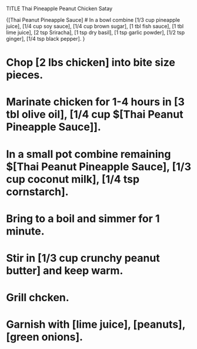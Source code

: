 TITLE Thai Pineapple Peanut Chicken Satay

{[Thai Peanut Pineapple Sauce]
# In a bowl combine [1/3 cup pineapple juice], [1/4 cup soy sauce], [1/4 cup brown sugar], [1 tbl fish sauce], [1 tbl lime juice], [2 tsp Sriracha], [1 tsp dry basil], [1 tsp garlic powder], [1/2 tsp ginger], [1/4 tsp black pepper].
}

# Chop [2 lbs chicken] into bite size pieces.
# Marinate chicken for 1-4 hours in [3 tbl olive oil], [1/4 cup $[Thai Peanut Pineapple Sauce]].

# In a small pot combine remaining $[Thai Peanut Pineapple Sauce], [1/3 cup coconut milk], [1/4 tsp cornstarch].
# Bring to a boil and simmer for 1 minute.
# Stir in [1/3 cup crunchy peanut butter] and keep warm.

# Grill chcken.
# Garnish with [lime juice], [peanuts], [green onions].

